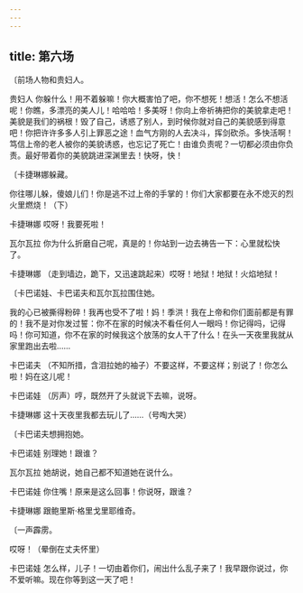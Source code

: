 ```yaml
---
---
---
```

title: 第六场
---




〔前场人物和贵妇人。





贵妇人 你躲什么！用不着躲嘛！你大概害怕了吧，你不想死！想活！怎么不想活呢！你瞧，多漂亮的美人儿！哈哈哈！多美呀！你向上帝祈祷把你的美貌拿走吧！美貌是我们的祸根！毁了自己，诱惑了别人，到时候你就对自己的美貌感到得意吧！你把许许多多人引上罪恶之途！血气方刚的人去决斗，挥剑砍杀。多快活啊！笃信上帝的老人被你的美貌诱惑，也忘记了死亡！由谁负责呢？一切都必须由你负责。最好带着你的美貌跳进深渊里去！快呀，快！

〔卡捷琳娜躲藏。

你往哪儿躲，傻娘儿们！你是逃不过上帝的手掌的！你们大家都要在永不熄灭的烈火里燃烧！（下）

卡捷琳娜 哎呀！我要死啦！

瓦尔瓦拉 你为什么折磨自己呢，真是的！你站到一边去祷告一下：心里就松快了。

卡捷琳娜 （走到墙边，跪下，又迅速跳起来）哎呀！地狱！地狱！火焰地狱！

〔卡巴诺娃、卡巴诺夫和瓦尔瓦拉围住她。

我的心已被撕得粉碎！我再也受不了啦！妈！季洪！我在上帝和你们面前都是有罪的！我不是对你发过誓：你不在家的时候决不看任何人一眼吗！你记得吗，记得吗！你可知道，你不在家的时候我这个放荡的女人干了什么！在头一天夜里我就从家里跑出去啦……

卡巴诺夫 （不知所措，含泪拉她的袖子）不要这样，不要这样；别说了！你怎么啦！妈在这儿呢！

卡巴诺娃 （厉声）哼，既然开了头就说下去嘛，说呀。

卡捷琳娜 这十天夜里我都去玩儿了……（号啕大哭）

〔卡巴诺夫想拥抱她。

卡巴诺娃 别理她！跟谁？

瓦尔瓦拉 她胡说，她自己都不知道她在说什么。

卡巴诺娃 你住嘴！原来是这么回事！你说呀，跟谁？

卡捷琳娜 跟鲍里斯·格里戈里耶维奇。

〔一声霹雳。

哎呀！（晕倒在丈夫怀里）

卡巴诺娃 怎么样，儿子！一切由着你们，闹出什么乱子来了！我早跟你说过，你不爱听嘛。现在你等到这一天了吧！